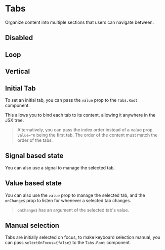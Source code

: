 # Tabs

Organize content into multiple sections that users can navigate between.

<Showcase name="hero" />

## Disabled

<Showcase name="disabled" />

## Loop

<Showcase name="loop" />

## Vertical

<Showcase name="vertical" />

## Initial Tab

To set an initial tab, you can pass the `value` prop to the `Tabs.Root` component.

This allows you to bind each tab to its content, allowing it anywhere in the JSX tree.

<Showcase name="initial-value" />

> Alternatively, you can pass the index order instead of a value prop. `value="0` being the first tab. The order of the content must match the order of the tabs.

## Signal based state

You can also use a signal to manage the selected tab.

<Showcase name="signal" />

## Value based state

You can also use the `value` prop to manage the selected tab, and the `onChange$` prop to listen for whenever a selected tab changes.

<Showcase name="value" />

> `onChange$` has an argument of the selected tab's value.

## Manual selection

Tabs are initially selected on focus, to make keyboard selection manual, you can pass `selectOnFocus={false}` to the `Tabs.Root` component.

<Showcase name="manual" />
